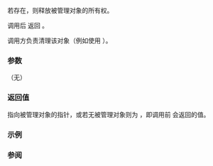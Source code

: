{{cpp/memory/unique_ptr/title|release}}
{{cpp/memory/unique_ptr/navbar}}
{{ddcl | since=c++11 | notes={{mark|constexpr since C++23}} | 1=
pointer release() noexcept;
}}

若存在，则释放被管理对象的所有权。

调用后 {{lc|get()}} 返回 {{c|nullptr}}。

调用方负责清理该对象（例如使用 {{lc|get_deleter()}}）。

===参数===
（无）

===返回值===
指向被管理对象的指针，或若无被管理对象则为 {{c|nullptr}}，即调用前 {{lc|get()}} 会返回的值。

===示例===
{{example |
 | code=
#include &lt;cassert&gt;
#include &lt;iostream&gt;
#include &lt;memory&gt;
 
struct Foo
{
    Foo() { std::cout &lt;&lt; "Foo\n"; }
    ~Foo() { std::cout &lt;&lt; "~Foo\n"; }
};
 
// Foo 资源的所有权在调用该函数时被转移
void legacy_api(Foo* owning_foo)
{
    std::cout &lt;&lt; __func__ &lt;&lt; '\n';
    // 没有人能理解或再敢碰的遗留代码
    // ...
    delete owning_foo;
}
 
int main()
{
    std::unique_ptr&lt;Foo&gt; managed_foo(new Foo);
    // [可能包括返回或抛异常逻辑的代码]
    // [...]
    legacy_api(managed_foo.release());
 
    assert(managed_foo == nullptr);
}

 | output=
Foo
legacy_api
~Foo
}}

===参阅===
{{dsc begin}}
{{dsc inc | cpp/memory/unique_ptr/dsc get}}
{{dsc inc | cpp/memory/unique_ptr/dsc get_deleter}}
{{dsc inc | cpp/memory/unique_ptr/dsc reset}}
{{dsc end}}

{{langlinks|de|en|es|fr|it|ja|pt|ru}}